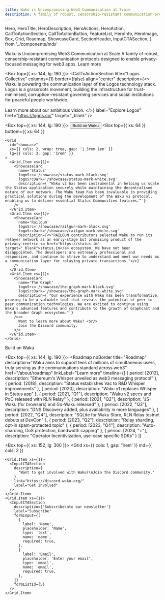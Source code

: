```yaml
---
title: Waku is Uncompromising Web3 Communication at Scale
description: A family of robust, censorship-resistant communication protocols designed to enable privacy-focused messaging for web3 apps.
---
```


  Hero,
  HeroTitle,
  HeroDescription,
  HeroActions,
  HeroAction,
  CallToActionSection,
  CallToActionButton,
  FeatureList,
  HeroInfo,
  HeroImage,
  Box,
  Grid,
  Roadmap,
  ShowcaseCard,
  SectionHeader,
  InputCTASection,
} from '../components/mdx'


<Hero size="large" verticalAlign="center">
  <HeroInfo hideScrollToBottom>
    <HeroTitle uppercase={false}>
      Waku is Uncompromising Web3 Communication at Scale
    </HeroTitle>
    <HeroDescription>
      A family of robust, censorship-resistant communication protocols designed to enable privacy-focused messaging for web3 apps. 
    </HeroDescription>
    <HeroActions>
      <HeroAction href="https://docs.waku.org/" target="_blank">
        Learn more
      </HeroAction>
    </HeroActions>
  </HeroInfo>
  <HeroImage src="/hero/hero-image.png" alt="alt" />
</Hero>

<Box>
  <SectionHeader noBorder title="Features">
  </SectionHeader>
  <Box top={{ xs: 64 }}>
    <Grid
      xs={{ cols: 2, wrap: true, gap: '1.5rem 1em' }}
      lg={{ cols: 4, gap: '1rem' }}
    >
      <Grid.Item>
        <ShowcaseCard
          index={1}
          name="Private"
          description="Waku uses cutting-edge zero-knowledge technology to protect applications from Denial of Service attacks. Tailor your application's privacy settings to suit your needs."
          borderStyle="none"
        />
      </Grid.Item>
      <Grid.Item>
        <ShowcaseCard
          index={2}
          name="Censorship resistant"
          description="Decentralised human-to-human, machine-to-human, and machine-to-machine communication, with no single point of failure. Waku's native incentivization mechanism stimulates an expanding node distribution, promoting an increasingly secure network."
          borderStyle="none"
        />
      </Grid.Item>
      <Grid.Item>
        <ShowcaseCard
          index={3}
          name="Modular"
          description="Waku protocols are adaptive and platform agnostic, and can be customised based on an application's unique demands. Waku is built to flourish even in resource-restricted environments like browsers and mobile devices."
          borderStyle="none"
        />
      </Grid.Item>
      <Grid.Item>
        <ShowcaseCard
          index={4}
          name="Scalable"
          description='Waku employs message sharding for efficient throughput, while its discovery protocol ensures a user connects to nodes serving messages they are interested in.'
          borderStyle="none"
        />
      </Grid.Item>
    </Grid>
  </Box>
</Box>


<Box top={{ xs: 144, lg: 190 }}>
  <CallToActionSection
    title="Logos Collective"
    columns={1}
    border={false}
    align="center"
    description={<>
        Waku is powering the communication layer of the Logos technology stack. Logos is a grassroots movement, building the infrastructure for trust-minimised, corruption-resistant governing services and social institutions for peaceful people worldwide.<br/><br/> 
        Learn more about our ambitious vision.
      </>}
    label="Explore Logos"
    href="https://logos.co/"
    target="_blank"
  />
</Box>

<Box top={{ xs: 144, lg: 190 }}>
    <SectionHeader noBorder title="User Endorsements">
    <Link className="build-on-waku-button" href="/about">
      <Button size="small">Build on Waku</Button>
    </Link>
  </SectionHeader>
  <Box
    top={{ xs: 64 }}
    bottom={{ xs: 64 }}
  >
    <Grid
      id="showcase"
      xs={{ cols: 2, wrap: true, gap: '1.5rem 1em' }}
      lg={{ cols: 3, gap: '1rem' }}
    >
      <Grid.Item xs={1}> 
        <ShowcaseCard
          name='Status'
          logoSrc='/showcase/status-mark-black.svg'
          logoSrcDark='/showcase/status-mark-white.svg'
          description={`"Waku v2 has been instrumental in helping us scale the Status application securely while maintaining the decentralised nature of our network. The Waku team has been invaluable in providing practical solutions during the development of the Waku v2 protocol, enabling us to deliver essential Status Communities features.”`}
        />
      </Grid.Item> 
      <Grid.Item xs={1}> 
        <ShowcaseCard
          name='Railgun'
          logoSrc='/showcase/railgun-mark-black.svg'
          logoSrcDark='/showcase/railgun-mark-white.svg'
          description={<>"RAILGUN contributors selected Waku to run its relayer network as an early-stage but promising product of the privacy-centric <a href="https://status.im" target="_blank">status.im</a> ecosystem. We have not been disappointed. The developers are extremely professional and responsive, and continue to strive to understand and meet our needs as a communication layer for relaying private transactions."</>}
        />
      </Grid.Item> 
      <Grid.Item xs={1}> 
        <ShowcaseCard
          name='The Graph'
          logoSrc='/showcase/the-graph-mark-black.svg'
          logoSrcDark='/showcase/the-graph-mark-white.svg'
          description={`"Our experience with Waku has been transformative, proving to be a valuable tool that reveals the potential of peer-to-peer communication technologies. We are excited to continue using Waku's advanced features and contribute to the growth of Graphcast and the broader Graph ecosystem."`}
        /><>
          Want to learn more about Waku? <br/> 
          Join the Discord community.
        </>
      </Grid.Item> 
    </Grid>
  </Box>
  <Box top={32}>
    <CallToActionButton href="https://docs.waku.org/" variant="outlined">Build on Waku</CallToActionButton>
  </Box>
</Box>

<Box top={{ xs: 144, lg: 190 }}>
  <Roadmap 
    noBorder
    title="Roadmap"
    description="Waku aims to support tens of millions of simultaneous users, truly serving as the communications standard across web3"
    href="/about/roadmap"
    linkLabel="Learn more"
    timeline={[
      {
        period: [2013],
        description: "Ethereum's Whisper unveiled as web3 messaging protocol"
      },
      {
        period: [2018],
        description: "Status establishes Vac to R&D Whisper improvements"
      },
      {
        period: [2020],
        description: "Waku v1 replaces Whisper in Status app"
      },
      {
        period: [2021, "Q1"],
        description: "Waku v2 specs and PoC released with RLN Relay"
      },
      {
        period: [2021, "Q2"],
        description: "JS-Waku (for browsers) and Go-Waku released"
      },
      {
        period: [2022, "Q3"],
        description: "DNS Discovery added, plus availability in more languages"
      },
      {
        period: [2022, "Q4"],
        description: "SQLite for Waku Store, RLN Relay testnet debuts at DevCon"
      },
      {
        period: [2023, "Q2"],
        description: "Relay sharding, opt-in spam-protected topic"
      },
      {
        period: [2023, "Q4"],
        description: "Auto-sharding, DoS protection, bandwidth capping"
      },
      {
        period: [2024, "+"],
        description: "Operator Incentivization, use-case specific SDKs"
      }
    ]}
  >
  </Roadmap>
</Box>

<Box top={{ xs: 152, lg: 300 }}>
  <Grid
    xs={{ cols: 1, gap: '1rem' }}
    md={{ cols: 2 }}
  >
    <Grid.Item xs={1}>
      <InputCTASection
        description={
          'Want to get involved with Waku?\nJoin the Discord community.'
        }
        link="https://discord.waku.org/"
        label="Get Involved"
      />
    </Grid.Item>
    <Grid.Item xs={1}>
      <InputCTASection
        description={'Subscribe\nto our newsletter'}
        label="Subscribe"
        formInput={[
          {
            label: 'Name',
            placeholder: 'Name',
            type: 'text',
            name: 'name',
            required: true,
          },
          {
            label: 'Email',
            placeholder: 'Enter your email',
            type: 'email',
            name: 'email',
            required: true,
          },
        ]}
        formListId={5}
      />
    </Grid.Item>
  </Grid>
</Box>

